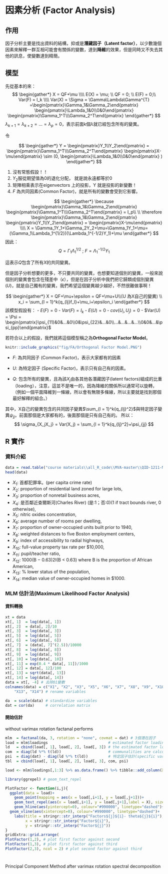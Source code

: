#  因素分析 (Factor Analysis)

## 作用

因子分析主要是找出資料的結構，抑或是**潛藏因子（Latent factor）**，以少數幾個因素來解釋一群互相可能會有關係的變數，達到**降維**的效果，但是同時又不失去其他的訊息，使變數達到精簡。

## 模型

先從基本的來：
$$
\begin{gather*}
X = QF+\mu
\\\\
E(X) = \mu; \\
 QF = 0; \\ E(F) = 0;\\
 Var(F) = I_k
\\\\
Var(X) = \Sigma = \Gamma\Lambda\Gamma^{T} =\begin{pmatrix}\Gamma_1&\Gamma_2\end{pmatrix} \begin{pmatrix}\Lambda_1&0\\0&0\end{pmatrix}
\begin{pmatrix}\Gamma_1^T\\\Gamma_2^T\end{pmatrix} 
\end{gather*}
$$
$\lambda_{k+1} = \lambda_{k+2} = ... =\lambda_{p} = 0$，表示前面k個$\lambda$就已經包含所有的變異。

令

$$
\begin{gather*}
Y = \begin{pmatrix}Y_1\\Y_2\end{pmatrix} = \begin{pmatrix}\Gamma_1^T\\\Gamma_2^T\end{pmatrix} \begin{pmatrix}X-\mu\end{pmatrix} \sim (0, \begin{pmatrix}\Lambda_1&0\\0&0\end{pmatrix} )
\end{gather*}
$$

1. 沒有常態假設！！
2. $Y_2$服從期望值為0的退化分配， 就是說永遠都等於0
3. 矩陣相乘表示在eigenvectors 上的投影，Y 就是投影的新變數！
4. $F$ 為共同因素(Common Factor)，就是所有的變數會受到它影響。

$$
\begin{gather*}
\because 
\begin{pmatrix}\Gamma_1&\Gamma_2\end{pmatrix} 
\begin{pmatrix}\Gamma_1^T\\\Gamma_2^T\end{pmatrix}  = I_p\\
\\
\therefore \begin{pmatrix}\Gamma_1&\Gamma_2\end{pmatrix}  \begin{pmatrix}Y_1\\Y_2\end{pmatrix} = \begin{pmatrix}X-\mu\end{pmatrix} 
\\\\
X = \Gamma_1Y_1+\Gamma_2Y_2+\mu=\Gamma_1Y_1+\mu=(\Gamma_1\Lambda_1^{1/2})(\Lambda_1^{-1/2}Y_1)+\mu
\end{gather*}
$$
因此：                                                        
$$
Q = \Gamma_1\Lambda_1^{1/2}\ ; \ F = \Lambda_1^{-1/2}Y_1
$$

這表示$Q$包含了所有$X$的共同變異。

但是因子分析想要的更多，不只要共同的變異，也想要知道個別的變異，一般來說個別的變異會包含在殘差中（$\epsilon$），但是在因子分析中我們把它歸類成個別變異($U$)，就是自己獨有的變異，我們希望這個變異越少越好，不然很難做事啊！

$$
\begin{gather*}
X = QF+\mu+\epsilon = QF+\mu+U\\(U 為X自己的變異) 
\\
x_i = \sum_{l = 1}^k{q_{lj}f_l}+\mu_i+\epsilon_i
\end{gather*}
$$
該模型假設有：
- $E(F) = 0$
- $Var(F) = I_k$
- $E(U) = 0$
- $cov(U_i,U_j) = 0$
- $Var(U) = \Psi = \begin{pmatrix}\psi_{11}&0&...&0\\0&\psi_{22}&...&0\\...&...&...&...\\0&0&...&\psi_{pp}\end{pmatrix}$

若符合以上的假設，我們就將這個模型稱之為**Orthogonal Factor Model**。

```r
knitr::include_graphics("fig/FA/Orthogonal Factor Model.PNG")
```
- $F$: 為共同因子 (Common Factor)，表示大家都有的因素

- $U$: 為特定因子 (Specific Factor)，表示只有自己有的因素。

- $Q$: 包含所有的變異，且為該$X_j$由各其他各潛藏因子(latent factors)組成的比重（loading），注意，這並不是唯一的，因為降維的關係所以通常可以旋轉，（例如一個平面降維到一條線，所以會有無限多條線，所以主要就是找到那個最好解釋的組合。）

其中，X自己的變異包含的共同因子變異$\sum_{l = 1}^k{q_{lj}^2}$與特定因子變異$\psi_{jj}$，前面那個是大家都有的，後面那個是只有自己有的。
所以：
$$
\sigma_{X_jX_j} = Var(X_j) = \sum_{l = 1}^k{q_{lj}^2}+\psi_{jj}
$$

## R 實作

### 資料介紹

```r
data = read.table("course materials\\all_R_code\\MVA-master\\QID-1211-MVAfacthous\\bostonh.dat")
head(data)
```

- $X_1$: 首都犯罪率。(per capita crime rate)
- $X_2$: proportion of residential land zoned for large lots,
- $X_3$: proportion of nonretail business acres,
- $X_4$: 是否鄰近查爾斯河(Charles River) (是:1；否:0)(1 if tract bounds river, 0 otherwise),
- $X_5$: nitric oxides concentration,
- $X_6$: average number of rooms per dwelling,
- $X_7$: proportion of owner-occupied units built prior to 1940,
- $X_8$: weighted distances to five Boston employment centers,
- $X_9$: index of accessibility to radial highways,
- $X_{10}$: full-value property tax rate per $10,000,
- $X_{11}$: pupil/teacher ratio,
- $X_{12}$: 1000(B − 0.63)2I(B < 0.63) where B is the proportion of African American,
- $X_{13}$: % lower status of the population,
- $X_{14}$: median value of owner-occupied homes in $1000.

### MLM 估計法(Maximum Likelihood Factor Analysis)

#### 資料轉換
```r
xt = data
xt[, 1]  = log(data[, 1])
xt[, 2]  = data[, 2]/10
xt[, 3]  = log(data[, 3])
xt[, 5]  = log(data[, 5])
xt[, 6]  = log(data[, 6])
xt[, 7]  = (data[, 7]^(2.5))/10000
xt[, 8]  = log(data[, 8])
xt[, 9]  = log(data[, 9])
xt[, 10] = log(data[, 10])
xt[, 11] = exp(0.4 * data[, 11])/1000
xt[, 12] = data[, 12]/100
xt[, 13] = sqrt(data[, 13])
xt[, 14] = log(data[, 14])
data = xt[, -4] # 去除01變數
colnames(data) = c("X1", "X2", "X3", "X5", "X6", "X7", "X8", "X9", "X10", "X11", "X12", 
    "X13", "X14") # rename variables
```

```r
da  = scale(data) # standardize variables
dat = cor(da)     # correlation matrix
```

#### 開始估計

without varimax rotation factanal performs

```r
mlm  = factanal(da, 3, rotation = "none", covmat = dat) # 3個潛在因子
load = mlm$loadings                           # estimated factor loadings
ld   = cbind(load[, 1], load[, 2], load[, 3]) # the estimated factor loadings matrix
com  = diag(ld %*% t(ld))                     # communalities are calculated
psi  = diag(dat) - diag(ld %*% t(ld))         # 特定因子估計(specific variances are calculated)
tbl  = cbind(load[, 1], load[, 2], load[, 3], com, psi)
```

```r

load <- mlm$loadings[,1:3] %>% as.data.frame() %>% tibble::add_column(X = rownames(load), .before = 1)

library(ggrepel) # geom_text_repel

PlotFactor <- function(i,j){
  ggplot(data = load)+
    geom_point(mapping = aes(x = load[,i+1], y = load[,j+1]))+
    geom_text_repel(aes(x = load[,i+1], y = load[,j+1],label = X), size = 4)+
    geom_hline(aes(yintercept=0), colour="#990000", linetype="dashed")+
  geom_vline(aes(xintercept=0), colour="#990000", linetype="dashed")+
    labs(title = stringr::str_interp("Factors${j}${i}- theta${j}${i}"),
         x = stringr::str_interp("Factor${i}"),
         y = stringr::str_interp("Factor${j}"))
}
gridExtra::grid.arrange(
PlotFactor(1,2), # plot first factor against second
PlotFactor(1,3), # plot first factor against third
PlotFactor(2,3), ncol = 2) # plot second factor against third
```


# 

Principal Component Method after varimax rotation spectral decomposition
